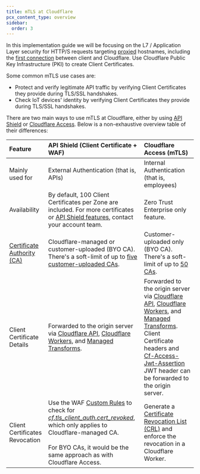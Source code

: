 ```yaml
---
title: mTLS at Cloudflare
pcx_content_type: overview
sidebar:
  order: 3
---
```


In this implementation guide we will be focusing on the L7 / Application Layer security for HTTP/S requests targeting [proxied](/dns/manage-dns-records/reference/proxied-dns-records/) hostnames, including the [first connection](/ssl/origin-configuration/ssl-modes/) between client and Cloudflare. Use Cloudflare Public Key Infrastructure (PKI) to create Client Certificates.

Some common mTLS use cases are:
- Protect and verify legitimate API traffic by verifying Client Certificates they provide during TLS/SSL handshakes.
- Check IoT devices' identity by verifying Client Certificates they provide during TLS/SSL handshakes.

There are two main ways to use mTLS at Cloudflare, either by using [API Shield](https://developers.cloudflare.com/api-shield/) or [Cloudflare Access](/cloudflare-one/policies/access/). Below is a non-exhaustive overview table of their differences:

| Feature | API Shield (Client Certificate \+ WAF) | Cloudflare Access (mTLS) |
| :---- | :---- | :---- |
| Mainly used for | External Authentication (that is, APIs) | Internal Authentication (that is, employees) |
| Availability | By default, 100 Client Certificates per Zone are included. For more certificates or [API Shield features](/api-shield/), contact your account team. | Zero Trust Enterprise only feature. |
| [Certificate Authority (CA)](/ssl/concepts/#certificate-authority-ca)  | Cloudflare-managed or customer-uploaded (BYO CA). There's a soft-limit of up to [five customer-uploaded CAs](/ssl/client-certificates/byo-ca/#availability). | Customer-uploaded only (BYO CA). There's a soft-limit of up to [50 CAs](/cloudflare-one/account-limits/#access). |
| Client Certificate Details | Forwarded to the origin server via [Cloudflare API](/ssl/client-certificates/enable-mtls/#cloudflare-api), [Cloudflare Workers](/ssl/client-certificates/enable-mtls/#cloudflare-workers), and [Managed Transforms](/ssl/client-certificates/enable-mtls/#managed-transforms). | Forwarded to the origin server via [Cloudflare API](/cloudflare-one/identity/devices/access-integrations/mutual-tls-authentication/#cloudflare-api), [Cloudflare Workers](/cloudflare-one/identity/devices/access-integrations/mutual-tls-authentication/#cloudflare-workers), and [Managed Transforms](/cloudflare-one/identity/devices/access-integrations/mutual-tls-authentication/#managed-transforms). Client Certificate headers and [Cf-Access-Jwt-Assertion](/cloudflare-one/identity/authorization-cookie/validating-json/) JWT header can be forwarded to the origin server. |
| Client Certificates Revocation | Use the WAF [Custom Rules](/waf/custom-rules/) to check for [*cf.tls\_client\_auth.cert\_revoked*](/ssl/client-certificates/revoke-client-certificate/), which only applies to Cloudflare-managed CA. <br /><br /> For BYO CAs, it would be the same approach as with Cloudflare Access. | Generate a [Certificate Revocation List (CRL)](/cloudflare-one/identity/devices/access-integrations/mutual-tls-authentication/#create-a-crl) and enforce the revocation in a Cloudflare Worker. |